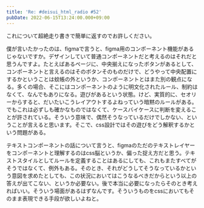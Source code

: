 ```yaml
---
title: 'Re: #deisui_html_radio #52'
pubDate: 2022-06-15T13:24:00.000+09:00
---
```



これについて超絶走り書きで簡単に返すのでお許しください。

<figure>
  <YouTube id="https://youtu.be/DxoANgf4Oto" params="start=449" />
</figure>

僕が言いたかったのは、figmaで言うと、figma用のコンポーネント機能があるじゃないですか。デザインしていて普通コンポーネントだと考えるのはそれだと思うんですよ。たとえばあるページに、中央揃えになったボタンがあるとして、コンポーネントと言えるのはそのボタンそのものだけで、どうやって中央配置にするかということは蚊帳の外というか、コンポーネントとはまた別の観点になる。多くの場合、そこにはコンポーネントのように明文化されたルール、制約はなくて、なんでもありになる。遊びがあるという状態。けど、実質的に、セオリーからすると、だいたいこうレイアウトするよねっていう暗黙のルールがある。でもこれは必ずしも確かなものではなくて、ケースバイケースに判断を変えることが許されている。そういう意味で、偶然そうなっているだけでしかない、ということが言えると思います。そこで、css設計ではその遊びをどう解釈するかという問題がある。

テキストコンポーネントの話について言うと、figmaのただのテキストレイヤーをコンポーネントと理解するのはcss脳というか、偏った捉え方だと思う。テキストスタイルとしてルールを定義することはあるにしても、これもまたすべてがそうではなくて、例外もある。そのとき、それがどうしてそうなっているかという意図を求めたとしても、この状況においてはこうなるべきだからという以上の答えが出てこない、というか必要ない。後で本当に必要になったらそのとき考えればいい。そういう場面があるはずなんです。そういうものをcssにおいてもそのまま表現できる手段が欲しいよねと。
